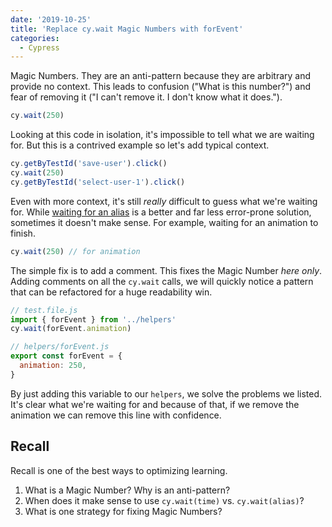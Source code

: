 ```yaml
---
date: '2019-10-25'
title: 'Replace cy.wait Magic Numbers with forEvent'
categories:
  - Cypress
---
```



Magic Numbers. They are an anti-pattern because they are arbitrary and provide no context. This leads to confusion ("What is this number?") and fear of removing it ("I can't remove it. I don't know what it does.").

```js
cy.wait(250)
```

Looking at this code in isolation, it's impossible to tell what we are waiting for. But this is a contrived example so let's add typical context.

```js
cy.getByTestId('save-user').click()
cy.wait(250)
cy.getByTestId('select-user-1').click()
```

Even with more context, it's still _really_ difficult to guess what we're waiting for. While [waiting for an alias](https://docs.cypress.io/api/commands/wait.html#Alias) is a better and far less error-prone solution, sometimes it doesn't make sense. For example, waiting for an animation to finish.

```js
cy.wait(250) // for animation
```

The simple fix is to add a comment. This fixes the Magic Number _here only_. Adding comments on all the `cy.wait` calls, we will quickly notice a pattern that can be refactored for a huge readability win.

```js
// test.file.js
import { forEvent } from '../helpers'
cy.wait(forEvent.animation)

// helpers/forEvent.js
export const forEvent = {
  animation: 250,
}
```

By just adding this variable to our `helpers`, we solve the problems we listed. It's clear what we're waiting for and because of that, if we remove the animation we can remove this line with confidence.

## Recall

Recall is one of the best ways to optimizing learning.

1. What is a Magic Number? Why is an anti-pattern?
1. When does it make sense to use `cy.wait(time)` vs. `cy.wait(alias)`?
1. What is one strategy for fixing Magic Numbers?

<TweetText message="forEvent" text="Discuss on Twitter" />
